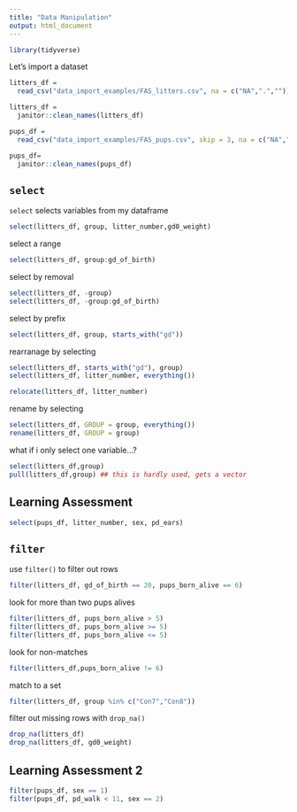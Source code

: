 ```yaml
---
title: "Data Manipulation"
output: html_document
---
```


```r
library(tidyverse)
```

Let's import a dataset

```r
litters_df =
  read_csv("data_import_examples/FAS_litters.csv", na = c("NA",".","")) 

litters_df =
  janitor::clean_names(litters_df)

pups_df =
  read_csv("data_import_examples/FAS_pups.csv", skip = 3, na = c("NA",".",""))

pups_df=
  janitor::clean_names(pups_df)
```

## `select`

`select` selects variables from my dataframe

```r
select(litters_df, group, litter_number,gd0_weight)
```

select a range

```r
select(litters_df, group:gd_of_birth)
```

select by removal

```r
select(litters_df, -group)
select(litters_df, -group:gd_of_birth)
```

select by prefix

```r
select(litters_df, group, starts_with("gd"))
```

rearranage by selecting

```r
select(litters_df, starts_with("gd"), group)
select(litters_df, litter_number, everything())

relocate(litters_df, litter_number)
```

rename by selecting

```r
select(litters_df, GROUP = group, everything())
rename(litters_df, GROUP = group)
```

what if i only select one variable...?

```r
select(litters_df,group)
pull(litters_df,group) ## this is hardly used, gets a vector
```

## Learning Assessment

```r
select(pups_df, litter_number, sex, pd_ears)
```

## `filter`

use `filter()` to filter out rows

```r
filter(litters_df, gd_of_birth == 20, pups_born_alive == 6)
```

look for more than two pups alives

```r
filter(litters_df, pups_born_alive > 5)
filter(litters_df, pups_born_alive >= 5)
filter(litters_df, pups_born_alive <= 5)
```

look for non-matches

```r
filter(litters_df,pups_born_alive != 6)
```

match to a set

```r
filter(litters_df, group %in% c("Con7","Con8"))
```

filter out missing rows with `drop_na()`

```r
drop_na(litters_df)
drop_na(litters_df, gd0_weight)
```

## Learning Assessment 2

```r
filter(pups_df, sex == 1)
filter(pups_df, pd_walk < 11, sex == 2)
```

